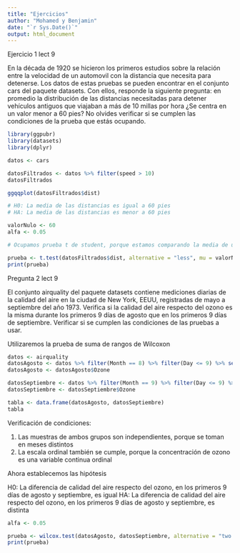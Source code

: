 ```yaml
---
title: "Ejercicios"
author: "Mohamed y Benjamin"
date: "`r Sys.Date()`"
output: html_document
---
```


Ejercicio 1 lect 9

En la década de 1920 se hicieron los primeros estudios sobre la relación entre la velocidad de un automovil con la distancia que necesita para detenerse. Los datos de estas pruebas se pueden encontrar en el conjunto cars del paquete datasets. Con ellos, responde la siguiente pregunta: en promedio la distribución de las distancias necesitadas para detener vehículos antiguos que viajaban a más de 10 millas por hora ¿Se centra en un valor menor a 60 pies? No olvides verificar si se cumplen las condiciones de la prueba que estás ocupando.

```r

library(ggpubr)
library(datasets)
library(dplyr)

datos <- cars

datosFiltrados <- datos %>% filter(speed > 10)
datosFiltrados

ggqqplot(datosFiltrados$dist)

# H0: La media de las distancias es igual a 60 pies
# HA: La media de las distancias es menor a 60 pies

valorNulo <- 60
alfa <- 0.05

# Ocupamos prueba t de student, porque estamos comparando la media de una muestra con un valor específico

prueba <- t.test(datosFiltrados$dist, alternative = "less", mu = valorNulo, conf.level = 1 - alfa)
print(prueba)

```

Pregunta 2 lect 9

El conjunto airquality del paquete datasets contiene mediciones diarias de la calidad del aire en la ciudad de New York, EEUU, registradas de mayo a septiembre del año 1973. Verifica si la calidad del aire respecto del ozono es la misma durante los primeros 9 días de agosto que en los primeros 9 días de septiembre. Verificar si se cumplen las condiciones de las pruebas a usar.

Utilizaremos la prueba de suma de rangos de Wilcoxon

```r

datos <- airquality
datosAgosto <- datos %>% filter(Month == 8) %>% filter(Day <= 9) %>% select(Ozone)
datosAgosto <- datosAgosto$Ozone

datosSeptiembre <- datos %>% filter(Month == 9) %>% filter(Day <= 9) %>% select(Ozone)
datosSeptiembre <- datosSeptiembre$Ozone

tabla <- data.frame(datosAgosto, datosSeptiembre)
tabla

```

Verificación de condiciones:

1) Las muestras de ambos grupos son independientes, porque se toman en meses distintos
2) La escala ordinal también se cumple, porque la concentración de ozono es una variable continua ordinal

Ahora establecemos las hipótesis

H0: La diferencia de calidad del aire respecto del ozono, en los primeros 9 días de agosto y septiembre, es igual
HA: La diferencia de calidad del aire respecto del ozono, en los primeros 9 días de agosto y septiembre, es distinta

```r
alfa <- 0.05

prueba <- wilcox.test(datosAgosto, datosSeptiembre, alternative = "two.sided", conf.level = 1 - alfa)
print(prueba)

```








